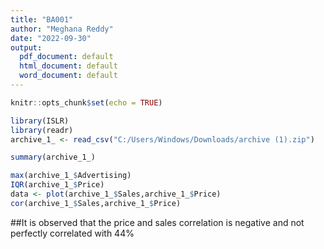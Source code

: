 ---
title: "BA001"
author: "Meghana Reddy"
date: "2022-09-30"
output:
  pdf_document: default
  html_document: default
  word_document: default
---

```{r setup, include=FALSE}
knitr::opts_chunk$set(echo = TRUE)

```
```{r}
library(ISLR)
library(readr)
archive_1_ <- read_csv("C:/Users/Windows/Downloads/archive (1).zip")
```
```{r}
summary(archive_1_)
```
```{r}

max(archive_1_$Advertising)
IQR(archive_1_$Price)
data <- plot(archive_1_$Sales,archive_1_$Price)
cor(archive_1_$Sales,archive_1_$Price)

```
##It is observed that the price and sales correlation is negative and not perfectly correlated with 44%

